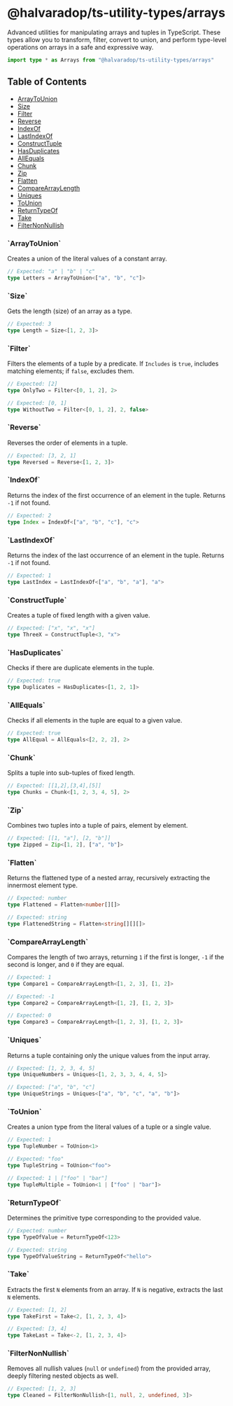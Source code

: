 # @halvaradop/ts-utility-types/arrays

Advanced utilities for manipulating arrays and tuples in TypeScript. These types allow you to transform, filter, convert to union, and perform type-level operations on arrays in a safe and expressive way.

```ts
import type * as Arrays from "@halvaradop/ts-utility-types/arrays"
```

## Table of Contents

- [ArrayToUnion](#array-to-union)
- [Size](#size)
- [Filter](#filter)
- [Reverse](#reverse)
- [IndexOf](#index-of)
- [LastIndexOf](#last-index-of)
- [ConstructTuple](#construct-tuple)
- [HasDuplicates](#has-duplicates)
- [AllEquals](#all-equals)
- [Chunk](#chunk)
- [Zip](#zip)
- [Flatten](#flatten)
- [CompareArrayLength](#compare-array-length)
- [Uniques](#uniques)
- [ToUnion](#to-union)
- [ReturnTypeOf](#deep-replace)
- [Take](#take)
- [FilterNonNullish](#filter-non-nullish)

<h3 id="array-to-union">`ArrayToUnion<Array extends readonly unknown[]>`</h3>

Creates a union of the literal values of a constant array.

```ts
// Expected: "a" | "b" | "c"
type Letters = ArrayToUnion<["a", "b", "c"]>
```

<h3 id="size">`Size<Array extends unknown[]>`</h3>

Gets the length (size) of an array as a type.

```ts
// Expected: 3
type Length = Size<[1, 2, 3]>
```

<h3 id="filter">`Filter<Array extends unknown[], Predicate, Includes extends boolean = true>`</h3>

Filters the elements of a tuple by a predicate. If `Includes` is `true`, includes matching elements; if `false`, excludes them.

```ts
// Expected: [2]
type OnlyTwo = Filter<[0, 1, 2], 2>

// Expected: [0, 1]
type WithoutTwo = Filter<[0, 1, 2], 2, false>
```

<h3 id="reverse">`Reverse<Array extends unknown[]>`</h3>

Reverses the order of elements in a tuple.

```ts
// Expected: [3, 2, 1]
type Reversed = Reverse<[1, 2, 3]>
```

<h3 id="index-of">`IndexOf<Array extends unknown[], Match>`</h3>

Returns the index of the first occurrence of an element in the tuple. Returns `-1` if not found.

```ts
// Expected: 2
type Index = IndexOf<["a", "b", "c"], "c">
```

<h3 id="last-index-of">`LastIndexOf<Array extends unknown[], Match>`</h3>

Returns the index of the last occurrence of an element in the tuple. Returns `-1` if not found.

```ts
// Expected: 1
type LastIndex = LastIndexOf<["a", "b", "a"], "a">
```

<h3 id="construct-tuple">`ConstructTuple<Length extends number, Value extends unknown = unknown>`</h3>

Creates a tuple of fixed length with a given value.

```ts
// Expected: ["x", "x", "x"]
type ThreeX = ConstructTuple<3, "x">
```

<h3 id="has-duplicates">`HasDuplicates<Array extends unknown[]>`</h3>

Checks if there are duplicate elements in the tuple.

```ts
// Expected: true
type Duplicates = HasDuplicates<[1, 2, 1]>
```

<h3 id="all-equals">`AllEquals<Array extends unknown[], Comparator>`</h3>

Checks if all elements in the tuple are equal to a given value.

```ts
// Expected: true
type AllEqual = AllEquals<[2, 2, 2], 2>
```

<h3 id="chunk">`Chunk<Array extends unknown[], Length extends number>`</h3>

Splits a tuple into sub-tuples of fixed length.

```ts
// Expected: [[1,2],[3,4],[5]]
type Chunks = Chunk<[1, 2, 3, 4, 5], 2>
```

<h3 id="zip">`Zip<Array1 extends unknown[], Array2 extends unknown[]>`</h3>

Combines two tuples into a tuple of pairs, element by element.

```ts
// Expected: [[1, "a"], [2, "b"]]
type Zipped = Zip<[1, 2], ["a", "b"]>
```

<h3 id="flatten">`Flatten<Array>`</h3>

Returns the flattened type of a nested array, recursively extracting the innermost element type.

```ts
// Expected: number
type Flattened = Flatten<number[][]>

// Expected: string
type FlattenedString = Flatten<string[][][]>
```

<h3 id="compare-array-length">`CompareArrayLength<T extends any[], U extends any[]>`</h3>

Compares the length of two arrays, returning `1` if the first is longer, `-1` if the second is longer, and `0` if they are equal.

```ts
// Expected: 1
type Compare1 = CompareArrayLength<[1, 2, 3], [1, 2]>

// Expected: -1
type Compare2 = CompareArrayLength<[1, 2], [1, 2, 3]>

// Expected: 0
type Compare3 = CompareArrayLength<[1, 2, 3], [1, 2, 3]>
```

<h3 id="uniques">`Uniques<Array extends unknown[]>`</h3>

Returns a tuple containing only the unique values from the input array.

```ts
// Expected: [1, 2, 3, 4, 5]
type UniqueNumbers = Uniques<[1, 2, 3, 3, 4, 4, 5]>

// Expected: ["a", "b", "c"]
type UniqueStrings = Uniques<["a", "b", "c", "a", "b"]>
```

<h3 id="to-union">`ToUnion<T>`</h3>

Creates a union type from the literal values of a tuple or a single value.

```ts
// Expected: 1
type TupleNumber = ToUnion<1>

// Expected: "foo"
type TupleString = ToUnion<"foo">

// Expected: 1 | ["foo" | "bar"]
type TupleMultiple = ToUnion<1 | ["foo" | "bar"]>
```

<h3 id="return-type-of">`ReturnTypeOf<T>`</h3>

Determines the primitive type corresponding to the provided value.

```ts
// Expected: number
type TypeOfValue = ReturnTypeOf<123>

// Expected: string
type TypeOfValueString = ReturnTypeOf<"hello">
```

<h3 id="take">`Take<N extends number, Array extends unknown[]>`</h3>

Extracts the first `N` elements from an array. If `N` is negative, extracts the last `N` elements.

```ts
// Expected: [1, 2]
type TakeFirst = Take<2, [1, 2, 3, 4]>

// Expected: [3, 4]
type TakeLast = Take<-2, [1, 2, 3, 4]>
```

<h3 id="filter-non-nullish">`FilterNonNullish<Array extends unknown[]>`</h3>

Removes all nullish values (`null` or `undefined`) from the provided array, deeply filtering nested objects as well.

```ts
// Expected: [1, 2, 3]
type Cleaned = FilterNonNullish<[1, null, 2, undefined, 3]>
```
